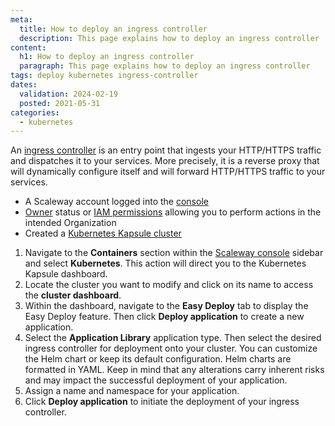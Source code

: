 ```yaml
---
meta:
  title: How to deploy an ingress controller
  description: This page explains how to deploy an ingress controller
content:
  h1: How to deploy an ingress controller
  paragraph: This page explains how to deploy an ingress controller
tags: deploy kubernetes ingress-controller
dates:
  validation: 2024-02-19
  posted: 2021-05-31
categories:
  - kubernetes
---
```


An [ingress controller](/containers/kubernetes/concepts/#ingress-controller) is an entry point that ingests your HTTP/HTTPS traffic and dispatches it to your services. More precisely, it is a reverse proxy that will dynamically configure itself and will forward HTTP/HTTPS traffic to your services.

<Macro id="requirements" />

- A Scaleway account logged into the [console](https://console.scaleway.com)
- [Owner](/identity-and-access-management/iam/concepts/#owner) status or [IAM permissions](/identity-and-access-management/iam/concepts/#permission) allowing you to perform actions in the intended Organization
- Created a [Kubernetes Kapsule cluster](/containers/kubernetes/how-to/create-cluster/)

1. Navigate to the **Containers** section within the [Scaleway console](https://console.scaleway.com) sidebar and select **Kubernetes**. This action will direct you to the Kubernetes Kapsule dashboard.
2. Locate the cluster you want to modify and click on its name to access the **cluster dashboard**.
3. Within the dashboard, navigate to the **Easy Deploy** tab to display the Easy Deploy feature. Then click **Deploy application** to create a new application.
4. Select the **Application Library** application type. Then select the desired ingress controller for deployment onto your cluster.
   <Message type="note">
     You can customize the Helm chart or keep its default configuration. Helm charts are formatted in YAML. Keep in mind that any alterations carry inherent risks and may impact the successful deployment of your application.
   </Message>
5. Assign a name and namespace for your application.
6. Click **Deploy application** to initiate the deployment of your ingress controller.


